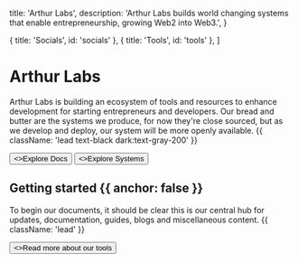 
  title: 'Arthur Labs',
  description:
    'Arthur Labs builds world changing systems that enable entrepreneurship, growing Web2 into Web3.',
}

  { title: 'Socials', id: 'socials' },
  { title: 'Tools', id: 'tools' },
]

<HeroPattern />

# Arthur Labs

Arthur Labs is building an ecosystem of tools and resources to enhance development for starting entrepreneurs and developers. Our bread and butter are the systems we produce, for now they're close sourced, but as we develop and deploy, our system will be more openly available. {{ className: 'lead text-black dark:text-gray-200' }}

<div className="not-prose mt-6 mb-16 flex gap-3">
  <Button href="/docs" arrow="right">
    <>Explore Docs</>
  </Button>
  <Button href="#systems" variant="outline">
    <>Explore Systems</>
  </Button>
</div>

## Getting started {{ anchor: false }}

To begin our documents, it should be clear this is our central hub for updates, documentation, guides, blogs and miscellaneous content. {{ className: 'lead' }}

<div className="not-prose">
  <Button href="/sdks" variant="text" arrow="right">
    <>Read more about our tools</>
  </Button>
</div>

<Socials />

<Resources />
